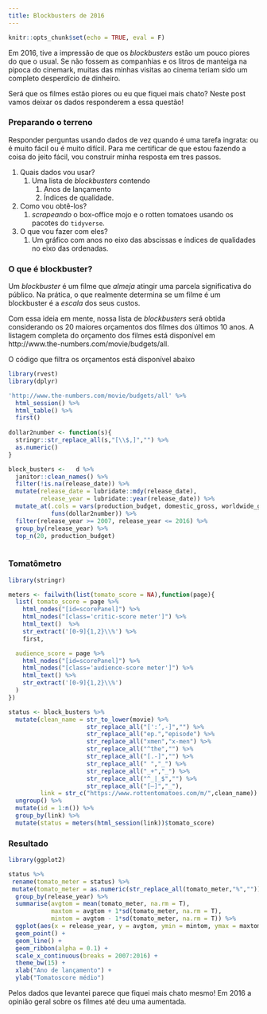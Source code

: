 ```yaml
---
title: Blockbusters de 2016
---
```


```r
knitr::opts_chunk$set(echo = TRUE, eval = F)
```

Em 2016, tive a impressão de que os _blockbusters_ estão um pouco piores do que o usual. Se não fossem as companhias e os litros de manteiga na pipoca do cinemark, muitas das minhas visitas ao cinema teriam sido um completo desperdício de dinheiro.

Será que os filmes estão piores ou eu que fiquei mais chato? Neste post vamos deixar os dados responderem a essa questão!

<!--more-->

### Preparando o terreno

Responder perguntas usando dados de vez quando é uma tarefa ingrata: ou é muito fácil ou é muito difícil. Para me certificar de que estou fazendo a coisa do jeito fácil, vou construir minha resposta em tres passos.

1. Quais dados vou usar?
    1. Uma lista de _blockbusters_ contendo
        1. Anos de lançamento 
        1. Índices de qualidade.
1. Como vou obtê-los?
    1. _scrapeando_ o box-office mojo e o rotten tomatoes usando os pacotes do `tidyverse`.
1. O que vou fazer com eles?
    1. Um gráfico com anos no eixo das abscissas e índices de qualidades no eixo das ordenadas.
    
### O que é blockbuster?

Um _blockbuster_ é um filme que _almeja_ atingir uma parcela significativa do público. Na prática, o que realmente determina se um filme é um blockbuster é a _escala_ dos seus custos.

Com essa ideia em mente, nossa lista de _blockbusters_ será obtida considerando os 20 maiores orçamentos dos filmes dos últimos 10 anos. A listagem completa do orçamento dos filmes está disponível em http://www.the-numbers.com/movie/budgets/all.

O código que filtra os orçamentos está disponível abaixo

```r
library(rvest)
library(dplyr)

'http://www.the-numbers.com/movie/budgets/all' %>% 
  html_session() %>% 
  html_table() %>% 
  first()
  
dollar2number <- function(s){
  stringr::str_replace_all(s,"[\\$,]","") %>% 
  as.numeric()
}

block_busters <-   d %>% 
  janitor::clean_names() %>% 
  filter(!is.na(release_date)) %>% 
  mutate(release_date = lubridate::mdy(release_date),
         release_year = lubridate::year(release_date)) %>% 
  mutate_at(.cols = vars(production_budget, domestic_gross, worldwide_gross),
            funs(dollar2number)) %>% 
  filter(release_year >= 2007, release_year <= 2016) %>% 
  group_by(release_year) %>% 
  top_n(20, production_budget)
  
```

### Tomatômetro

```r
library(stringr)

meters <- failwith(list(tomato_score = NA),function(page){
  list( tomato_score = page %>%
    html_nodes("[id=scorePanel]") %>%
    html_nodes("[class='critic-score meter']") %>%
    html_text()  %>%
    str_extract('[0-9]{1,2}\\%') %>%
    first,

  audience_score = page %>%
    html_nodes("[id=scorePanel]") %>%
    html_nodes("[class='audience-score meter']") %>%
    html_text() %>%
    str_extract('[0-9]{1,2}\\%')
  )
})

status <- block_busters %>% 
  mutate(clean_name = str_to_lower(movie) %>% 
                      str_replace_all("[':’,-]","") %>%
                      str_replace_all("ep.","episode") %>% 
                      str_replace_all("xmen","x-men") %>% 
                      str_replace_all("^the","") %>% 
                      str_replace_all("[.-]","") %>% 
                      str_replace_all(" ","_") %>% 
                      str_replace_all("_+","_") %>% 
                      str_replace_all("^_|_$","") %>% 
                      str_replace_all("[—]","_"),
         link = str_c("https://www.rottentomatoes.com/m/",clean_name)) %>% 
  ungroup() %>% 
  mutate(id = 1:n()) %>% 
  group_by(link) %>% 
  mutate(status = meters(html_session(link))$tomato_score)

```

### Resultado

```r
library(ggplot2)

status %>% 
 rename(tomato_meter = status) %>% 
 mutate(tomato_meter = as.numeric(str_replace_all(tomato_meter,"%",""))) %>% 
  group_by(release_year) %>% 
  summarise(avgtom = mean(tomato_meter, na.rm = T),
            maxtom = avgtom + 1*sd(tomato_meter, na.rm = T),
            mintom = avgtom - 1*sd(tomato_meter, na.rm = T)) %>% 
  ggplot(aes(x = release_year, y = avgtom, ymin = mintom, ymax = maxtom)) +
  geom_point() +
  geom_line() +
  geom_ribbon(alpha = 0.1) +
  scale_x_continuous(breaks = 2007:2016) +
  theme_bw(15) +
  xlab("Ano de lançamento") +
  ylab("Tomatoscore médio")
```

Pelos dados que levantei parece que fiquei mais chato mesmo! Em 2016 a opinião geral sobre os filmes até deu uma aumentada.
